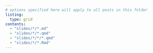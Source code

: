 ```yaml
---
# options specified here will apply to all posts in this folder
listing: 
  type: grid
contents: 
  - "slides/*/*.md"
  - "slides/*/*.qmd"
  - "slides/*/*/*.qmd"
  - "slides/*/*.Rmd"
---
```

